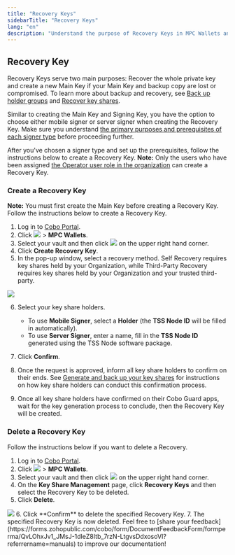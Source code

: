 ```yaml
---
title: "Recovery Keys"
sidebarTitle: "Recovery Keys"
lang: "en"
description: "Understand the purpose of Recovery Keys in MPC Wallets and how to create them effectively."
---
```


## Recovery Key
Recovery Keys serve two main purposes: Recover the whole private key and create a new Main Key if your Main Key and backup copy are lost or compromised. To learn more about backup and recovery, see [Back up holder groups](/en/portal/mpc-wallets/ocw/back-up-key-share-groups) and [Recover key shares](/en/portal/mpc-wallets/ocw/restore-from-backup).

Similar to creating the Main Key and Signing Key, you have the option to choose either mobile signer or server signer when creating the Recovery Key. Make sure you understand [the primary purposes and prerequisites of each signer type](#signer-type) before proceeding further.

After you've chosen a signer type and set up the prerequisites, follow the instructions below to create a Recovery Key. **Note:** Only the users who have been assigned [the Operator user role in the organization](/en/portal/organization/roles-and-permissions) can create a Recovery Key.

### Create a Recovery Key
 **Note:** You must first create the Main Key before creating a Recovery Key. Follow the instructions below to create a Recovery Key.

1. Log in to [Cobo Portal](https://portal.cobo.com/login).
2. Click <img src="/en/images/mpc-wallet/wallets-icon.svg" className="icon"></img> > **MPC Wallets**.
3. Select your vault and then click <img src="/en/images/mpc-wallet/manage-key-share-group.svg" className="icon"></img> on the upper right hand corner.
4. Click **Create Recovery Key**.
5. In the pop-up window, select a recovery method. Self Recovery requires key shares held by your Organization, while Third-Party Recovery requires key shares held by your Organization and your trusted third-party.
<img src="/en/images/mpc-wallet/recoverymode.png" className="screenshot_modal"/>

6. Select your key share holders.
    - To use **Mobile Signer**, select a **Holder** (the **TSS Node ID** will be filled in automatically).
    - To use **Server Signer**, enter a name, fill in the **TSS Node ID** generated using the TSS Node software package.

7. Click **Confirm**.
8. Once the request is approved, inform all key share holders to confirm on their ends. See [Generate and back up your key shares](/en/guard/generate-and-back-up-key-shares) for instructions on how key share holders can conduct this confirmation process.
9. Once all key share holders have confirmed on their Cobo Guard apps, wait for the key generation process to conclude, then the Recovery Key will be created.

### Delete a Recovery Key
Follow the instructions below if you want to delete a Recovery.

1. Log in to [Cobo Portal](https://portal.cobo.com/login).
2. Click <img src="/en/images/mpc-wallet/wallets-icon.svg" className="icon"></img> > **MPC Wallets**.
3. Select your vault and then click <img src="/en/images/mpc-wallet/manage-key-share-group.svg" className="icon"></img> on the upper right hand corner. 
4. On the **Key Share Management** page, click **Recovery Keys** and then select the Recovery Key to be deleted.
5. Click **Delete**.
<img src="/en/images/mpc-wallet/delete-recovery-group.png" className="screenshot_modal"/>
6. Click **Confirm** to delete the specified Recovery Key.
7. The specified Recovery Key is now deleted.
<Tip>Feel free to [share your feedback](https://forms.zohopublic.com/cobo/form/DocumentFeedbackForm/formperma/QvLOhxJv1_JMsJ-1dleZ8Itb_7rzN-LtgvsDdxosoVI?referrername=manuals) to improve our documentation!</Tip>